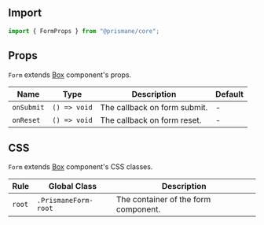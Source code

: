 ## Import

```js
import { FormProps } from "@prismane/core";
```

## Props

`Form` extends [Box](/docs/components-api/layout/box-api) component's props.

| Name       | Type         | Description                  | Default |
| ---------- | ------------ | ---------------------------- | ------- |
| `onSubmit` | `() => void` | The callback on form submit. | -       |
| `onReset`  | `() => void` | The callback on form reset.  | -       |

## CSS

`Form` extends [Box](/docs/components-api/layout/box-api) component's CSS classes.

| Rule   | Global Class         | Description                          |
| ------ | -------------------- | ------------------------------------ |
| `root` | `.PrismaneForm-root` | The container of the form component. |

